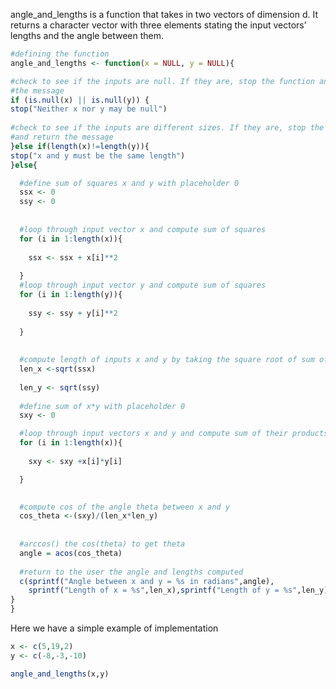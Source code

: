 
angle_and_lengths is a function that takes in two vectors of dimension d. It returns a character vector with three elements stating the input vectors' lengths 
and the angle between them. 

```r

#defining the function 
angle_and_lengths <- function(x = NULL, y = NULL){

#check to see if the inputs are null. If they are, stop the function and return
#the message
if (is.null(x) || is.null(y)) {
stop("Neither x nor y may be null")
  
#check to see if the inputs are different sizes. If they are, stop the function
#and return the message
}else if(length(x)!=length(y)){
stop("x and y must be the same length")
}else{

  #define sum of squares x and y with placeholder 0
  ssx <- 0
  ssy <- 0 
  
  
  #loop through input vector x and compute sum of squares
  for (i in 1:length(x)){
  
    ssx <- ssx + x[i]**2
  
  }
  #loop through input vector y and compute sum of squares
  for (i in 1:length(y)){
  
    ssy <- ssy + y[i]**2
  
  }  
    
  
  #compute length of inputs x and y by taking the square root of sum of squares
  len_x <-sqrt(ssx)
  
  len_y <- sqrt(ssy)
  
  #define sum of x*y with placeholder 0
  sxy <- 0

  #loop through input vectors x and y and compute sum of their products
  for (i in 1:length(x)){
  
    sxy <- sxy +x[i]*y[i]   

  }

  
  #compute cos of the angle theta between x and y
  cos_theta <-(sxy)/(len_x*len_y)
  
  
  #arccos() the cos(theta) to get theta
  angle = acos(cos_theta)
  
  #return to the user the angle and lengths computed 
  c(sprintf("Angle between x and y = %s in radians",angle),
    sprintf("Length of x = %s",len_x),sprintf("Length of y = %s",len_y)) 
}  
}

```

Here we have a simple example of implementation

```r
x <- c(5,19,2)
y <- c(-8,-3,-10)

angle_and_lengths(x,y)
```
